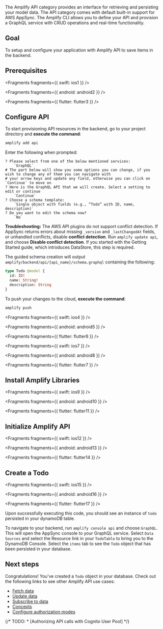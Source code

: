 The Amplify API category provides an interface for retrieving and persisting your model data. The API category comes with default built-in support for AWS AppSync. The Amplify CLI allows you to define your API and provision a GraphQL service with CRUD operations and real-time functionality.

## Goal

To setup and configure your application with Amplify API to save items in the backend.

## Prerequisites


<Fragments fragments={{ swift: ios1 }} />


<Fragments fragments={{ android: android2 }} />


<Fragments fragments={{ flutter: flutter3 }} />

## Configure API

To start provisioning API resources in the backend, go to your project directory and **execute the command**:

```bash
amplify add api
```

Enter the following when prompted:

```console
? Please select from one of the below mentioned services:
    `GraphQL`
# The part below will show you some options you can change, if you wish to change any of them you can navigate with
# your arrow keys and update any field, otherwise you can click on `Continue` to move on
? Here is the GraphQL API that we will create. Select a setting to edit or continue
    `Continue`
? Choose a schema template:
    `Single object with fields (e.g., “Todo” with ID, name, description)`
? Do you want to edit the schema now?
    `No`
```

<Callout warning>

**Troubleshooting:** The AWS API plugins do not support conflict detection. If AppSync returns errors about missing `_version` and `_lastChangedAt` fields, or unhandled conflicts, disable **conflict detection**. Run `amplify update api`, and choose **Disable conflict detection**. If you started with the Getting Started guide, which introduces DataStore, this step is required.

</Callout>

The guided schema creation will output `amplify/backend/api/{api_name}/schema.graphql` containing the following:

```graphql
type Todo @model {
  id: ID!
  name: String!
  description: String
}
```

To push your changes to the cloud, **execute the command**:

```bash
amplify push
```


<Fragments fragments={{ swift: ios4 }} />


<Fragments fragments={{ android: android5 }} />


<Fragments fragments={{ flutter: flutter6 }} />


<Fragments fragments={{ swift: ios7 }} />


<Fragments fragments={{ android: android8 }} />


<Fragments fragments={{ flutter: flutter7 }} />

## Install Amplify Libraries


<Fragments fragments={{ swift: ios9 }} />


<Fragments fragments={{ android: android10 }} />


<Fragments fragments={{ flutter: flutter11 }} />

## Initialize Amplify API


<Fragments fragments={{ swift: ios12 }} />


<Fragments fragments={{ android: android13 }} />


<Fragments fragments={{ flutter: flutter14 }} />

## Create a Todo


<Fragments fragments={{ swift: ios15 }} />


<Fragments fragments={{ android: android16 }} />


<Fragments fragments={{ flutter: flutter17 }} />

Upon successfully executing this code, you should see an instance of `todo` persisted in your dynamoDB table.

To navigate to your backend, run `amplify console api` and choose `GraphQL`. This will open the AppSync console to your GraphQL service. Select `Data Sources` and select the Resource link in your `TodoTable` to bring you to the DynamoDB Console. Select the `items` tab to see the `Todo` object that has been persisted in your database.

## Next steps

Congratulations! You've created a `Todo` object in your database. Check out the following links to see other Amplify API use cases:

- [Fetch data](/[platform]/build-a-backend/graphqlapi/query-data/)
- [Update data](/[platform]/build-a-backend/graphqlapi/mutate-data/)
- [Subscribe to data](/[platform]/build-a-backend/graphqlapi/subscribe-data/)
- [Concepts](/[platform]/build-a-backend/graphqlapi/api-graphql-concepts/)
- [Configure authorization modes](/[platform]/build-a-backend/graphqlapi/customize-authz-modes/)

{/* TODO: * [Authorizing API calls with Cognito User Pool] */}
